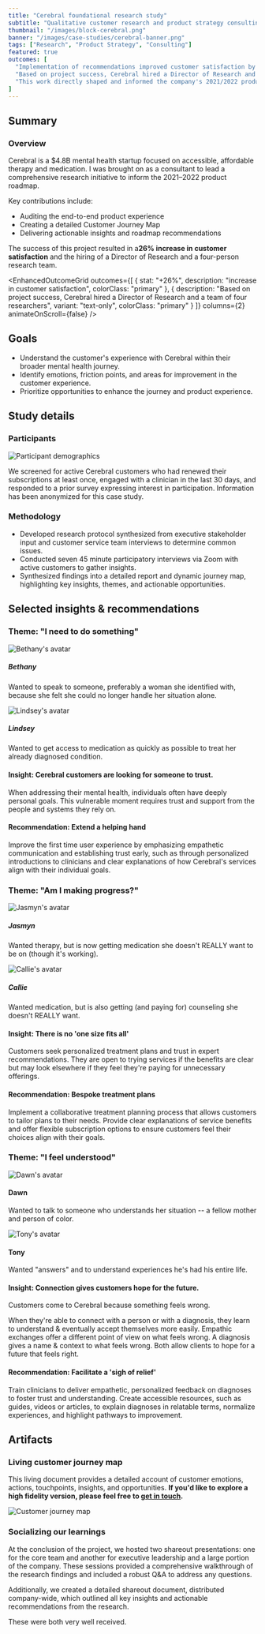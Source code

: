 ```yaml
---
title: "Cerebral foundational research study"
subtitle: "Qualitative customer research and product strategy consulting"
thumbnail: "/images/block-cerebral.png"
banner: "/images/case-studies/cerebral-banner.png"
tags: ["Research", "Product Strategy", "Consulting"]
featured: true
outcomes: [
  "Implementation of recommendations improved customer satisfaction by 26%",
  "Based on project success, Cerebral hired a Director of Research and a team of four researchers",
  "This work directly shaped and informed the company's 2021/2022 product roadmap"
]
---
```



## Summary

<ProjectDetails 
goal="Audit product experience, develop customer journey map, guide 2 year product roadmap"
responsibilities="ethnographic customer research, product strategy"
duration="1 month"
/>

### Overview

Cerebral is a $4.8B mental health startup focused on accessible, affordable therapy and medication. I was brought on as a consultant to lead a comprehensive research initiative to inform the 2021–2022 product roadmap. 

Key contributions include:
- Auditing the end-to-end product experience  
- Creating a detailed Customer Journey Map  
- Delivering actionable insights and roadmap recommendations  

The success of this project resulted in a**26% increase in customer satisfaction** and the hiring of a Director of Research and a four-person research team.


<EnhancedOutcomeGrid 
  outcomes={[
    {
      stat: "+26%",
      description: "increase in customer satisfaction",
      colorClass: "primary"
    },
    {
      description: "Based on project success, Cerebral hired a Director of Research and a team of four researchers",
      variant: "text-only",
      colorClass: "primary"
    }
  ]}
  columns={2}
  animateOnScroll={false}
/>

<FeaturedQuote
              quote="It was with supreme confidence that I tapped Josh to run my initial research program at Cerebral. It had to both serve as a template and convince critical leadership, and as usual he delivered top shelf work."
              authorName="Louis Elfman"
              authorTitle="Head of Design at Cerebral"
              authorImage="/images/portrait-louis.jpeg"
            />

## Goals

- Understand the customer's experience with Cerebral within their broader mental health journey.
- Identify emotions, friction points, and areas for improvement in the customer experience.
- Prioritize opportunities to enhance the journey and product experience.

## Study details

### Participants

![Participant demographics](/images/case-studies/cerebral-participants.png)

We screened for active Cerebral customers who had renewed their subscriptions at least once, engaged with a clinician in the last 30 days, and responded to a prior survey expressing interest in participation. Information has been anonymized for this case study.

### Methodology

- Developed research protocol synthesized from executive stakeholder input and customer service team interviews to determine common issues.
- Conducted seven 45 minute participatory interviews via Zoom with active customers to gather insights.
- Synthesized findings into a detailed report and dynamic journey map, highlighting key insights, themes, and actionable opportunities.

## Selected insights & recommendations

### Theme: "I need to do something"

<div class="participant-container">
  <div class="participant">
    <div class="avatar">
      <img src="/images/case-studies/cerebral-bethany.png" alt="Bethany's avatar" />
    </div>
    <div class="participant-info">
      <h5>Bethany</h5>
      <p>Wanted to speak to someone, preferably a woman she identified with, because she felt she could no longer handle her situation alone.</p>
    </div>
  </div>
  <div class="participant">
    <div class="avatar">
      <img src="/images/case-studies/cerebral-lindsey.png" alt="Lindsey's avatar" />
    </div>
    <div class="participant-info">
      <h5>Lindsey</h5>
      <p>Wanted to get access to medication as quickly as possible to treat her already diagnosed condition.</p>
    </div>
  </div>
</div>

#### Insight: Cerebral customers are looking for someone to trust.

When addressing their mental health, individuals often have deeply personal goals. This vulnerable moment requires trust and support from the people and systems they rely on.

#### Recommendation: Extend a helping hand

Improve the first time user experience by emphasizing empathetic communication and establishing trust early, such as through personalized introductions to clinicians and clear explanations of how Cerebral's services align with their individual goals.

### Theme: "Am I making progress?"

<div class="participant-container">
  <div class="participant">
    <div class="avatar">
      <img src="/images/case-studies/cerebral-jasmyn.png" alt="Jasmyn's avatar" />
    </div>
    <div class="participant-info">
      <h5>Jasmyn</h5>
      <p>Wanted therapy, but is now getting medication she doesn't REALLY want to be on (though it's working).</p>
    </div>
  </div>
  <div class="participant">
    <div class="avatar">
      <img src="/images/case-studies/cerebral-callie.png" alt="Callie's avatar" />
    </div>
    <div class="participant-info">
      <h5>Callie</h5>
      <p>Wanted medication, but is also getting (and paying for) counseling she doesn't REALLY want.</p>
    </div>
  </div>
</div>

#### Insight: There is no 'one size fits all'

Customers seek personalized treatment plans and trust in expert recommendations. They are open to trying services if the benefits are clear but may look elsewhere if they feel they're paying for unnecessary offerings.

#### Recommendation: Bespoke treatment plans

Implement a collaborative treatment planning process that allows customers to tailor plans to their needs. Provide clear explanations of service benefits and offer flexible subscription options to ensure customers feel their choices align with their goals.

### Theme: "I feel understood"

<div class="participant-container">
  <div class="participant">
    <div class="avatar">
      <img src="/images/case-studies/cerebral-dawn.png" alt="Dawn's avatar" />
    </div>
    <div class="participant-info">
      <h4>Dawn</h4>
      <p>Wanted to talk to someone who understands her situation -- a fellow mother and person of color.</p>
    </div>
  </div>
  <div class="participant">
    <div class="avatar">
      <img src="/images/case-studies/cerebral-tony.png" alt="Tony's avatar" />
    </div>
    <div class="participant-info">
      <h4>Tony</h4>
      <p>Wanted "answers" and to understand experiences he's had his entire life.</p>
    </div>
  </div>
</div>

#### Insight: Connection gives customers hope for the future.

Customers come to Cerebral because something feels wrong.

When they're able to connect with a person or with a diagnosis, they learn to understand & eventually accept themselves more easily. Empathic exchanges offer a different point of view on what feels wrong. A diagnosis gives a name & context to what feels wrong. Both allow clients to hope for a future that feels right.

#### Recommendation: Facilitate a 'sigh of relief'

Train clinicians to deliver empathetic, personalized feedback on diagnoses to foster trust and understanding. Create accessible resources, such as guides, videos or articles, to explain diagnoses in relatable terms, normalize experiences, and highlight pathways to improvement.

## Artifacts

### Living customer journey map

This living document provides a detailed account of customer emotions, actions, touchpoints, insights, and opportunities. **If you'd like to explore a high fidelity version, please feel free to [get in touch](mailto:josh@joshuajwright.com).**

![Customer journey map](/images/case-studies/cerebral-journeymap.png)

### Socializing our learnings

At the conclusion of the project, we hosted two shareout presentations: one for the core team and another for executive leadership and a large portion of the company. These sessions provided a comprehensive walkthrough of the research findings and included a robust Q&A to address any questions.

Additionally, we created a detailed shareout document, distributed company-wide, which outlined all key insights and actionable recommendations from the research.

These were both very well received.



